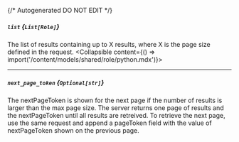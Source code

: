 {/* Autogenerated DO NOT EDIT  */}

##### `list` *{`List[Role]`}*
The list of results containing up to X results, where X is the page size defined in the request.
<Collapsible content={() => import('/content/models/shared/role/python.mdx')}>
</Collapsible>

---
##### `next_page_token` *{`Optional[str]`}*
The nextPageToken is shown for the next page if the number of results is larger than the max page size.
 The server returns one page of results and the nextPageToken until all results are retreived.
 To retrieve the next page, use the same request and append a pageToken field with the value of nextPageToken shown on the previous page.

